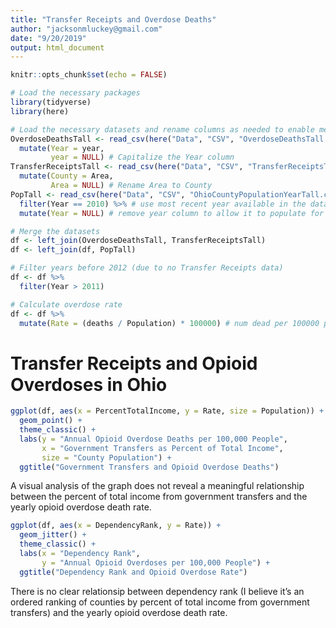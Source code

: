 ```yaml
---
title: "Transfer Receipts and Overdose Deaths"
author: "jacksonmluckey@gmail.com"
date: "9/20/2019"
output: html_document
---
```


```r
knitr::opts_chunk$set(echo = FALSE)

# Load the necessary packages
library(tidyverse)
library(here)

# Load the necessary datasets and rename columns as needed to enable merging them
OverdoseDeathsTall <- read_csv(here("Data", "CSV", "OverdoseDeathsTall.csv")) %>%
  mutate(Year = year,
         year = NULL) # Capitalize the Year column
TransferReceiptsTall <- read_csv(here("Data", "CSV", "TransferReceiptsTall.csv")) %>%
  mutate(County = Area,
         Area = NULL) # Rename Area to County
PopTall <- read_csv(here("Data", "CSV", "OhioCountyPopulationYearTall.csv")) %>%
  filter(Year == 2010) %>% # use most recent year available in the data
  mutate(Year = NULL) # remove year column to allow it to populate for all years

# Merge the datasets
df <- left_join(OverdoseDeathsTall, TransferReceiptsTall)
df <- left_join(df, PopTall)

# Filter years before 2012 (due to no Transfer Receipts data)
df <- df %>%
  filter(Year > 2011)

# Calculate overdose rate
df <- df %>%
  mutate(Rate = (deaths / Population) * 100000) # num dead per 100000 pop per year
```

# Transfer Receipts and Opioid Overdoses in Ohio

```r
ggplot(df, aes(x = PercentTotalIncome, y = Rate, size = Population)) +
  geom_point() +
  theme_classic() +
  labs(y = "Annual Opioid Overdose Deaths per 100,000 People",
       x = "Government Transfers as Percent of Total Income",
       size = "County Population") +
  ggtitle("Government Transfers and Opioid Overdose Deaths")
```

A visual analysis of the graph does not reveal a meaningful relationship between the percent of total income from government transfers and the yearly opioid overdose death rate.

```r
ggplot(df, aes(x = DependencyRank, y = Rate)) +
  geom_jitter() +
  theme_classic() +
  labs(x = "Dependency Rank",
       y = "Annual Opioid Overdoses per 100,000 People") +
  ggtitle("Dependency Rank and Opioid Overdose Rate")
```

There is no clear relationsip between dependency rank (I believe it's an ordered ranking of counties by percent of total income from government transfers) and the yearly opioid overdose death rate.